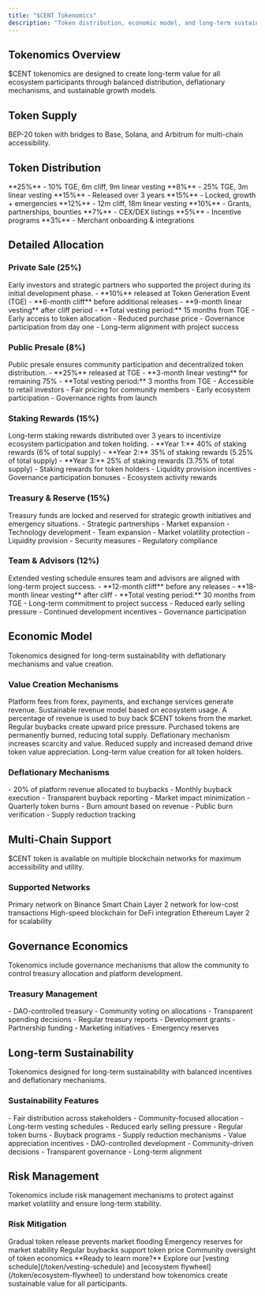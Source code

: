 ```yaml
---
title: "$CENT Tokenomics"
description: "Token distribution, economic model, and long-term sustainability"
---
```


## Tokenomics Overview

<Card title="Sustainable Token Economics" icon="chart-pie" horizontal>
  $CENT tokenomics are designed to create long-term value for all ecosystem
  participants through balanced distribution, deflationary mechanisms, and
  sustainable growth models.
</Card>

## Token Supply

<Card title="Total Supply: 1,000,000,000 $CENT" icon="coins" horizontal>
  BEP-20 token with bridges to Base, Solana, and Arbitrum for multi-chain
  accessibility.
</Card>

## Token Distribution

<CardGroup cols={2}>
  <Card title="Private Sale" icon="lock">
    **25%** - 10% TGE, 6m cliff, 9m linear vesting
  </Card>
  <Card title="Public Presale" icon="users">
    **8%** - 25% TGE, 3m linear vesting
  </Card>
  <Card title="Staking Rewards" icon="coins">
    **15%** - Released over 3 years
  </Card>
  <Card title="Treasury & Reserve" icon="wallet">
    **15%** - Locked, growth + emergencies
  </Card>
</CardGroup>

<CardGroup cols={2}>
  <Card title="Team & Advisors" icon="users-cog">
    **12%** - 12m cliff, 18m linear vesting
  </Card>
  <Card title="Ecosystem Growth" icon="seedling">
    **10%** - Grants, partnerships, bounties
  </Card>
  <Card title="Liquidity Provision" icon="water">
    **7%** - CEX/DEX listings
  </Card>
  <Card title="Community Airdrops" icon="gift">
    **5%** - Incentive programs
  </Card>
</CardGroup>

<Card title="Partnership Grants" icon="handshake">
  **3%** - Merchant onboarding & integrations
</Card>

## Detailed Allocation

### Private Sale (25%)

<Info>
  Early investors and strategic partners who supported the project during its
  initial development phase.
</Info>

<AccordionGroup>
  <Accordion title="Vesting Schedule" icon="calendar">
    - **10%** released at Token Generation Event (TGE) - **6-month cliff**
    before additional releases - **9-month linear vesting** after cliff period -
    **Total vesting period:** 15 months from TGE
  </Accordion>

  <Accordion title="Investor Benefits" icon="star">
    - Early access to token allocation - Reduced purchase price - Governance
    participation from day one - Long-term alignment with project success
  </Accordion>
</AccordionGroup>

### Public Presale (8%)

<Card title="Community Access" icon="users" horizontal>
  Public presale ensures community participation and decentralized token
  distribution.
</Card>

<Columns cols={2}>
  <Card title="Vesting Schedule" icon="calendar">
    - **25%** released at TGE - **3-month linear vesting** for remaining 75% -
    **Total vesting period:** 3 months from TGE
  </Card>
  <Card title="Community Benefits" icon="gift">
    - Accessible to retail investors - Fair pricing for community members -
    Early ecosystem participation - Governance rights from launch
  </Card>
</Columns>

### Staking Rewards (15%)

<Card title="Ecosystem Incentives" icon="coins" horizontal>
  Long-term staking rewards distributed over 3 years to incentivize ecosystem
  participation and token holding.
</Card>

<AccordionGroup>
  <Accordion title="Distribution Schedule" icon="calendar">
    - **Year 1:** 40% of staking rewards (6% of total supply) - **Year 2:** 35%
    of staking rewards (5.25% of total supply) - **Year 3:** 25% of staking
    rewards (3.75% of total supply)
  </Accordion>

  <Accordion title="Reward Mechanisms" icon="gift">
    - Staking rewards for token holders - Liquidity provision incentives -
    Governance participation bonuses - Ecosystem activity rewards
  </Accordion>
</AccordionGroup>

### Treasury & Reserve (15%)

<Warning>
  Treasury funds are locked and reserved for strategic growth initiatives and
  emergency situations.
</Warning>

<CardGroup cols={2}>
  <Card title="Growth Initiatives" icon="chart-line">
    - Strategic partnerships - Market expansion - Technology development - Team
    expansion
  </Card>
  <Card title="Emergency Reserve" icon="shield-alt">
    - Market volatility protection - Liquidity provision - Security measures -
    Regulatory compliance
  </Card>
</CardGroup>

### Team & Advisors (12%)

<Card title="Long-term Alignment" icon="users-cog" horizontal>
  Extended vesting schedule ensures team and advisors are aligned with long-term
  project success.
</Card>

<AccordionGroup>
  <Accordion title="Vesting Schedule" icon="lock">
    - **12-month cliff** before any releases - **18-month linear vesting** after
    cliff - **Total vesting period:** 30 months from TGE
  </Accordion>

  <Accordion title="Alignment Benefits" icon="target">
    - Long-term commitment to project success - Reduced early selling pressure -
    Continued development incentives - Governance participation
  </Accordion>
</AccordionGroup>

## Economic Model

<Card title="Sustainable Growth" icon="chart-line" horizontal>
  Tokenomics designed for long-term sustainability with deflationary mechanisms
  and value creation.
</Card>

### Value Creation Mechanisms

<Steps>
  <Step title="Fee Revenue">
    Platform fees from forex, payments, and exchange services generate revenue.
    <Check>Sustainable revenue model based on ecosystem usage.</Check>
  </Step>

  <Step title="Token Buybacks">
    A percentage of revenue is used to buy back $CENT tokens from the market.
    <Check>Regular buybacks create upward price pressure.</Check>
  </Step>

  <Step title="Token Burns">
    Purchased tokens are permanently burned, reducing total supply.
    <Check>Deflationary mechanism increases scarcity and value.</Check>
  </Step>

  <Step title="Value Appreciation">
    Reduced supply and increased demand drive token value appreciation.
    <Check>Long-term value creation for all token holders.</Check>
  </Step>
</Steps>

### Deflationary Mechanisms

<AccordionGroup>
  <Accordion title="Buyback Program" icon="coins">
    - 20% of platform revenue allocated to buybacks - Monthly buyback execution
    - Transparent buyback reporting - Market impact minimization
  </Accordion>

  <Accordion title="Burn Events" icon="fire">
    - Quarterly token burns - Burn amount based on revenue - Public burn
    verification - Supply reduction tracking
  </Accordion>
</AccordionGroup>

## Multi-Chain Support

<Card title="Cross-Chain Accessibility" icon="link" horizontal>
  $CENT token is available on multiple blockchain networks for maximum
  accessibility and utility.
</Card>

### Supported Networks

<CardGroup cols={3}>
  <Card title="BEP-20" icon="link">
    Primary network on Binance Smart Chain
  </Card>
  <Card title="Base" icon="square">
    Layer 2 network for low-cost transactions
  </Card>
  <Card title="Solana" icon="sun">
    High-speed blockchain for DeFi integration
  </Card>
  <Card title="Arbitrum" icon="layer-group">
    Ethereum Layer 2 for scalability
  </Card>
</CardGroup>

## Governance Economics

<Info>
  Tokenomics include governance mechanisms that allow the community to control
  treasury allocation and platform development.
</Info>

### Treasury Management

<Columns cols={2}>
  <Card title="Community Control" icon="vote-yea">
    - DAO-controlled treasury - Community voting on allocations - Transparent
    spending decisions - Regular treasury reports
  </Card>
  <Card title="Allocation Categories" icon="chart-pie">
    - Development grants - Partnership funding - Marketing initiatives -
    Emergency reserves
  </Card>
</Columns>

## Long-term Sustainability

<Card title="Sustainable Growth Model" icon="leaf" horizontal>
  Tokenomics designed for long-term sustainability with balanced incentives and
  deflationary mechanisms.
</Card>

### Sustainability Features

<AccordionGroup>
  <Accordion title="Balanced Distribution" icon="balance-scale">
    - Fair distribution across stakeholders - Community-focused allocation -
    Long-term vesting schedules - Reduced early selling pressure
  </Accordion>

  <Accordion title="Deflationary Design" icon="arrow-down">
    - Regular token burns - Buyback programs - Supply reduction mechanisms -
    Value appreciation incentives
  </Accordion>

  <Accordion title="Community Governance" icon="users">
    - DAO-controlled development - Community-driven decisions - Transparent
    governance - Long-term alignment
  </Accordion>
</AccordionGroup>

## Risk Management

<Warning>
  Tokenomics include risk management mechanisms to protect against market
  volatility and ensure long-term stability.
</Warning>

### Risk Mitigation

<CardGroup cols={2}>
  <Card title="Vesting Schedules" icon="lock">
    Gradual token release prevents market flooding
  </Card>
  <Card title="Treasury Reserves" icon="wallet">
    Emergency reserves for market stability
  </Card>
  <Card title="Buyback Programs" icon="coins">
    Regular buybacks support token price
  </Card>
  <Card title="Governance Controls" icon="vote-yea">
    Community oversight of token economics
  </Card>
</CardGroup>

<Note>
  **Ready to learn more?** Explore our [vesting
  schedule](/token/vesting-schedule) and [ecosystem
  flywheel](/token/ecosystem-flywheel) to understand how tokenomics create
  sustainable value for all participants.
</Note>
